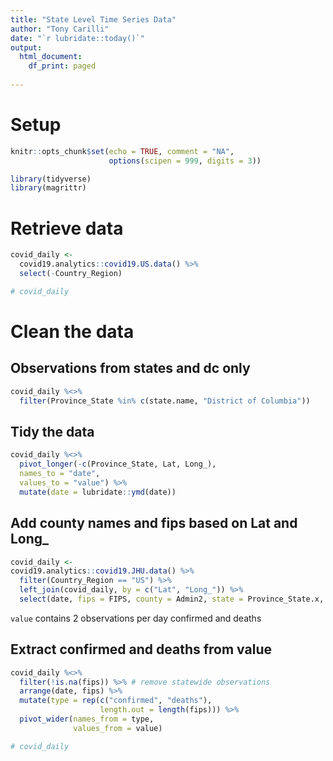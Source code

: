 ```yaml
---
title: "State Level Time Series Data"
author: "Tony Carilli"
date: "`r lubridate::today()`"
output: 
  html_document:
    df_print: paged
    
---
```


# Setup

```r
knitr::opts_chunk$set(echo = TRUE, comment = "NA",
                      options(scipen = 999, digits = 3))
```

```r
library(tidyverse)
library(magrittr)
```

# Retrieve data

```r
covid_daily <- 
  covid19.analytics::covid19.US.data() %>% 
  select(-Country_Region)

# covid_daily 
```

# Clean the data

## Observations from states and dc only

```r
covid_daily %<>% 
  filter(Province_State %in% c(state.name, "District of Columbia"))
```


## Tidy the data

```r
covid_daily %<>% 
  pivot_longer(-c(Province_State, Lat, Long_),
  names_to = "date",
  values_to = "value") %>% 
  mutate(date = lubridate::ymd(date))
```



## Add county names and fips based on Lat and Long_ 

```r
covid_daily <- 
covid19.analytics::covid19.JHU.data() %>% 
  filter(Country_Region == "US") %>% 
  left_join(covid_daily, by = c("Lat", "Long_")) %>% 
  select(date, fips = FIPS, county = Admin2, state = Province_State.x, value)
```

`value` contains 2 observations per day confirmed and deaths

## Extract confirmed and deaths from value

```r
covid_daily %<>% 
  filter(!is.na(fips)) %>% # remove statewide observations
  arrange(date, fips) %>% 
  mutate(type = rep(c("confirmed", "deaths"),
                    length.out = length(fips))) %>% 
  pivot_wider(names_from = type,
              values_from = value)

# covid_daily
```

